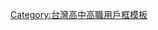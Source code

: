 {{Userbox
  |id=臺中二中<!--[[File:TCSSH.gif|48px]]。注意合理使用之规定：“绝对不能将“合理使用”之图片，放入个人的用户页面进行展示。”-->
  |id-c=#FFFFFF
  |info=此用戶乃'''[[臺中市立臺中第二高級中等學校|臺中二中]]'''之學生、校友或教師也。
  |info-c=#FF0000
  |info-s=10
  |border-c=#000000
}}<includeonly>[[Category:臺中市立臺中第二高級中等學校維基人|{{PAGENAME}}]]</includeonly>
<noinclude>
<p style="clear: both; padding-top: 2em">
[[Category:台灣高中高職用戶框模板]]
</noinclude>